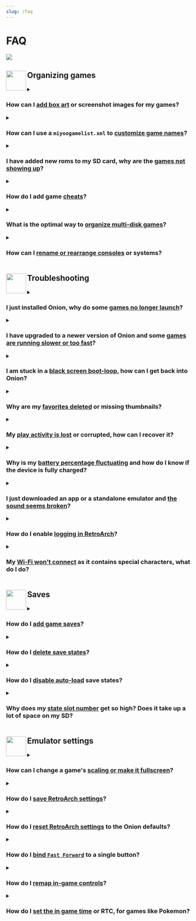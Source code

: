 ```yaml
---
slug: /faq
---
```




# FAQ

*![](https://user-images.githubusercontent.com/98862735/178853267-a5d384f8-ad62-4ffa-a8e7-45abf38e742d.png)*


<DynamicFAQSection>

## <sup><img align="left" src="https://user-images.githubusercontent.com/44569252/189906668-cf6a57d5-075a-4894-8af0-906282bd8ae2.png" width="54" /></sup>Organizing games


<details><summary>

### How can I <u>add box art</u> or screenshot images for my games?

</summary>

Onion has a built-in scraper (MMP only):

1. When inside a game list, press <kbd>Y</kbd> to access GLO
2. Scroll down and find the "Scraper" option

If you have a regular Mini, or just want to scrape images off-device, follow this guide:
- [Scraping artwork for games](advanced/scraping)

</details>


<details><summary>

### How can I use a `miyoogamelist.xml` to <u>customize game names</u>?

</summary>

Onion uses a 'miyoogamelist.xml' (in the same format as the more common 'gamelist.xml').
To create a miyoogamelist, review [the guide here](https://github.com/OnionUI/Onion/files/9050638/miyoogamelist.20220607.pdf).

> Troubleshooting: 
> After adding the miyoogamelist.xml to your rom folder you will need to `Refresh all roms` from the Games tab (press <kbd>SELECT</kbd> to open the context menu). 
> If the list is still not being loaded, ensure that the `extlist` in the `Emu/<systemname>/config.json` is populated with all appropriate rom extensions for your games (i.e. `"extlist":"zip|ZIP"`)

> Important: 
> The guide includes a "cleanup" script for use with [xmlstarlet](http://xmlstar.sourceforge.net/) but an issue with viewing PDF files in a browser means the script does not copy well. Either open the PDF in a reader application (i.e. Adobe Acrobat) or use [this batch file](https://github.com/OnionUI/Onion/files/9050636/gamelist.xml-to-miyoogamelist.xml-Clean-Up-Script.zip) to run the script


**Note**: There is an **alternate method** of creating the '**miyoogamelist.xml**' file using a simple _PowerShell script_ which does not have any 3rd party dependencies other than Windows and PowerShell itself. There are _two versions_ of the script which are , depending on your preferences:
* [More human readable, less efficient](https://github.com/OnionUI/Onion/blob/main/files/20230617/New-MiyooGameListXmlFormatted.ps1).
* [Less human readable, more efficient](https://github.com/OnionUI/Onion/blob/main/files/20230617/New-MiyooGameListXml.ps1).

The more efficient version of the script strips out all formatting and indenting and produces a considerably smaller file size, which theoretically allows Onion to parse and process the data faster.
</details>


<details><summary>

### I have added new roms to my SD card, why are the <u>games not showing up</u>?

</summary>

Any time you add rom files to your SD card you will need to 'refresh your roms' to rebuild game list cache files:  
* From the `Games` tab in the main menu, press the <kbd>SELECT</kbd> button. 
* This will evoke the 'Refresh All Roms' menu option, press <kbd>A</kbd> to confirm.   

> Please review our [Rom Files](emulators#rom-files) section for some additional guidance and tips.   
> If newly added games are still not appearing, ensure that you have placed them in the [correct rom folders](emulators/folders).  
> Rom folder names for each system must be capitalized and may differ from those on the stock Miyoo SD card.   
> Also review the [Emulators Section](emulators) to ensure you are using supported rom formats, as documented per system.   

</details>


<details><summary>

### How do I add game <u>cheats</u>?

</summary>

<sup>(Credit: Erazemk)</sup>

This guide will teach you how to add cheats for your RetroArch emulators.

Your first task is to find cheat files for your games (usually provided in `.cht` format). You can find them fairly easily online, but the recommended source is [LibRetro database](https://github.com/libretro/libretro-database), which has up-to-date cheats for most LibRetro supported emulators.

1. Download the <IconLink href="https://github.com/libretro/libretro-database/archive/refs/heads/master.zip" icon="folder_zip">database repository as a ZIP file</IconLink>,
2. Extract it and go into the `cht` directory (you will see cheats sorted by console),
3. Copy directories for consoles you want to your Miyoo Mini's SD card, into the `RetroArch/.retroarch/cheats` directory (you might have to enable showing hidden directories if you can't see the `.retroarch` directory),
4. Inside the `.retroarch` directory there will be a `retroarch.cfg` file, which you need to open in a text editor. Find the line with the option `quick_menu_show_cheats` and set it to `"true"` (so the whole line should be `quick_menu_show_cheats = "true"`),
5. Eject your SD card from your computer and plug it into the Miyoo Mini, then open up your favourite game (for which you have downloaded cheats),
6. Enter the RetroArch menu (press `Menu`, hold it, then press `Select`) and find the `Cheats › Load Cheat File (Replace)` option. There you can find the cheat file in one of the directories. After choosing it you will be returned back to the cheats menu, but now you should see a number of cheats at the bottom (e.g. `Cheat #0`),
7. Select one of them, then toggle the `Enabled` switch to enable it.

</details>


<details><summary>

### What is the optimal way to <u>organize multi-disk games</u>?

</summary>

<sup>(Credit: Dwmccoy)</sup>

My solution for multi-disc games was to store the Roms in a different folder. 

**Example:** Driver 2

Copy the bin/cue files for the multi-disc game *Driver 2* into the following folder of `Roms/PSX/Driver 2`

I had two disc files to copy into the `Roms/PSX/Driver 2` folder `Driver 2 (Disc 1) (v1.1)` and `Driver 2 (Disc 2) (v1.1)`
I then created an m3u file named `Driver 2 (v1.1).m3u` with the following content and placed it into the /Roms/PS folder

`../../Roms/PSX/Driver 2/Driver 2 (Disc 1) (v1.1).cue`  
`../../Roms/PSX/Driver 2/Driver 2 (Disc 2) (v1.1).cue`

Launch the PlayStation Emulator and the only file you should see for the "Driver 2" game is the m3u file since the disc(s) for the game reside in a different folder.

You can store the files in whatever folder you want as long as the path to the cue file is correct. I created the folder PSX to store the multi-disc images in for simplicity. It's a bit of a hassle but it does work.

</details>


<details><summary>

### How can I <u>rename or rearrange consoles</u> or systems?

</summary>

The name of each console or system is defined in `Emu/[systemname]/config.json` 
You can edit this file with a text editor on your PC and apply a new name by updating the 'label' field.

To easily make bulk changes to your console or system names you can also use the excellent python scripts below by Andrea922.
Visit the [onionos-console-renamer github](https://github.com/Andrea922/onionos-console-renamer) to download and follow the instructions detailed there.  

> Notes:  
> Systems in Onion OS are displayed in alphabetical order so the name will determine where in your list it sits.   
> An alternative method to order the systems is by adding an equal number of spaces both sides of the label name.  
> The number of spaces determines the position it is displayed on the Mini, with the most spaces being first.  
> For example, _“   Arcade   “_ will appear before _“Arcade”_. 

</details>


## <sup><img align="left" src="https://user-images.githubusercontent.com/44569252/189905823-71a7f1bf-9eea-410f-b5e8-5b62d4dbc4fd.png" width="54" /></sup>Troubleshooting


<details><summary>

### I just installed Onion, why do some <u>games no longer launch</u>?

</summary>

There can be a few reasons why you may find a specific system does not launch games after installing Onion:  
* If you have added games post installation, you may need to update your rom caches, from the `Games` tab press the <kbd>SELECT</kbd> button to open the context menu and choose the `Refresh all roms` option.
* Ensure you are using supported rom extensions and that both your rom folder and Bios file(s) are named exactly as detailed in our [Emulators Section](emulators).  
* Save states can, on occasion, be incompatible between core versions/updates. Delete the `Saves/CurrentProfile/states/[system]` folder for the given system.
* If none of the above points have resolved your issue, it is recommended to source and test with alternative roms (those that come with the Mini are of very poor quality). 

> Notes:  
> [Rom folders](emulators/folders) and [Bios](emulators#bios-files) filenames are case sensitive.  
> It is strongly advised not to use the Miyoo provided SD card or USB Card Reader as both are very prone to data corruption and failure and will cause issues.  

</details>


<details><summary>

### I have upgraded to a newer version of Onion and some <u>games are running slower or too fast</u>? 

</summary>

If you experience slower (or faster) gameplay than usual for some games following an Onion upgrade, we recommend that you create an in-game Save and then delete your Save States. Save States are stored inside `Saves/CurrentProfile/states/[CORENAME]/`

> Please see other solutions here within this FAQ with regards to managing Save States and Saves.

</details>


<details><summary>

### I am stuck in a <u>black screen boot-loop</u>, how can I get back into Onion?

</summary>

If you launched a rom or a file that is incompatible with the core, it can cause a black screen. Onion's auto-resume feature can mean you returning to this same black screen on each boot. 

You can hold down <kbd>POWER</kbd> for 10+ seconds (wait for 2nd rumble) to break out of this behaviour and return you to MainUI.

If this still does not work for you, you can disable the next auto-resume by inserting your SD card into your PC and deleting the file `cmd_to_run.sh` inside the `.tmp_update` folder

</details>

<details><summary>

### Why are my <u>favorites deleted</u> or missing thumbnails?

</summary>

There is a known bug in the Miyoo binaries which can cause the favorites list to become corrupted.  
It appears to most commonly occur if duplicate game names (even roms from different consoles) are added to your favouites so care should be taken to avoid this.

Since Miyoo have not shared their source code, the Onion team are unable to fix the cause.  
Onion does include a Tweaks tool which can repair the corruption. This tool is located in:  
**Apps** › **Tweaks** › **Tools** › **Favorites: Fix thumbnails and duplicates**.

</details>


<details><summary>

### My <u>play activity is lost</u> or corrupted, how can I recover it?

</summary>

If a RetroArch core fails abruptly or has memory leak issues, it can sometimes cause a game to freeze.  
Exiting the game with the <kbd>MENU</kbd> button during this failure, may on rare occasions, corrupt the play activity database.

**FIX 1 (Mainly for 4.2 beta users)**  
If you have a `playActivityTMP.db` file in `/mnt/SDCARD/Saves/CurrentProfile/saves/`, just rename it to `playActivity.db`

**FIX 2**  
Onion keeps versioned backups of your play activity in case of such corruption:

- Versioned backups are created and stored in `/mnt/SDCARD/Saves/CurrentProfile/saves/PlayActivityBackup/`.
- Your current play times are stored in `/mnt/SDCARD/Saves/CurrentProfile/saves/playActivity.db`.  

> To restore from a backup:  
> - Navigate to `/Saves/CurrentProfile/saves/PlayActivityBackup/` and find the database file that has a size of 0KB.  
> - The the highest numbered version just before it will be the most recent good backup.  
> - Make a copy and rename it (from `playActivity[nn].db`  to `playActivity.db`).  
> - Copy it to `/Saves/CurrentProfile/saves/`, replacing the one located there.  

</details>


<details><summary>

### Why is my <u>battery percentage fluctuating</u> and how do I know if the device is fully charged?

</summary>

**Charging Indicators**  
The left most LED on the top of the Mini will turn blue when a full charge is reached.
The blue LED on the MMP is unfortunately non-functional, the red LED will turn off when fully charged.

**MM:** Miyoo recommends 5V 1A and it must be USB-A to USB-C _(USB-C to USB-C charging is not supported)_.  
**MMP:** Supports USB-C to USB-C charging (the support is limited, and some chargers will not be accepted / start charging)

![LED Indicators-500](https://user-images.githubusercontent.com/98862735/189775988-b6b4062d-f231-4351-9a79-6920498f1554.png)

**Battery Percentage Fluctuations**  
The Mini has no Battery Management System so Onion calculates the remaining battery percentage based on the voltage.  
Environment changes and power draw will affect the determined percentage which can fluctuate greatly.  

> This may appear jarring but is perfectly normal. If you go from playing a resource hungry system (PS1), to playing something less intensive (GB) then you will likely see an increase in percentage. 
> Depending on the health (and thus voltage output) of your battery, it may not reach 100% in Onion when fully charged.   
>  
> The Onion battery capacity estimation is constantly pooling in the background for more precise results over time. This is the best method that is possible on this device, improved over stock and the same method used by the RA build and in MiniUI. 

:::tip Reducing Battery Usage
1. Lowering display brightness (preferably below 70%)
2. Use headphones - the speaker is the most battery-hungry component!
3. Disable Wi-Fi when not in use (the Wi-Fi chip is a major power draw as well)
:::

The below testing output demonstrates GBA running at 50% display brightness for almost 8hrs of play time.

![battery-600](https://user-images.githubusercontent.com/98862735/189774379-33b77793-bc36-4563-acbe-357713b4964e.png)

</details>


<details><summary>

### I just downloaded an app or a standalone emulator and <u>the sound seems broken</u>?

</summary>

It is likely due to a lack of compatibility with the Miyoo audio server.
To cope with this, just rename the `launch.sh` file in your app folder to `launch2.sh`, then extract this file to the app folder: <IconLink icon="folder_zip" href="https://github.com/OnionUI/Onion/files/9041212/launch.zip">launch.zip</IconLink>

</details>


<details><summary>

### How do I enable <u>logging in RetroArch</u>?

</summary>

In order to troubleshoot a particular game or emulator failure or issue, you may wish to enable RetroArch logging:

* Go to **Apps** › **RetroArch** › **Settings** › **Logging** and enable **Log to File**.  
* Back out to the main RetroArch menu, and go to **Configuration File** and choose **Save Current Configuration**.  
* Launch the game(s), or perform the action you are trying to troubleshoot.  
* The output log file will be written to `.tmp_update/logs/retroarch.log`.  

</details>

<details><summary>

### My <u>Wi-Fi won't connect</u> as it contains special characters, what do I do?

</summary>

There's currently an issue in MainUI that prevents Wi-Fi from associating when it contains special characters.

Currently, there's no fix due to MainUI being closed source however there are various workarounds:

- Edit your `wpa_supplicant.conf` file via the File Explorer (file found in `/appconfigs/wpa_supplicant.conf`)
- Use third-party apps such as: <IconLink icon="open_in_new" href="https://github.com/XK9274/better-wifi-miyoo">XK9274/better-wifi-miyoo</IconLink>, which supports most special characters
- Use Onion's built in WPS function (if your router supports pinless WPS). You can find this in **Tweaks** › **Network** › **WPS**.

</details>



## <sup><img align="left" src="https://user-images.githubusercontent.com/44569252/189906120-248301c7-373e-482c-9c67-11f0faab9f39.png" width="54" /></sup>Saves



<details><summary>

### How do I <u>add game saves</u>?

</summary>

You can copy in-game save files from another device or emulator for use in OnionOS. 
* In most cases, Save files should be in `.srm` format, named identically to the rom and are case sensitive. Note that `.sav` files can be renamed to `.srm`, other formats may require a conversion tool. 
* To add your saves to OnionOS just copy your individual save files into the correct emulator folder in: `Saves/CurrentProfile/saves/[CORENAME]`
* If you have already launched the game prior to adding your saves then you will also need to go to the `Saves/CurrentProfile/states/[CORENAME]` folder ...and delete any Save States here for the same game(s) in order for your newly added game saves to be recognised.

> `[CORENAME]` = The folder with name of the RA core for the particular emulator or system the save file(s) relates to.     
> If copying saves from your Miyoo stock SD card, or an early version of Onion, you will find your saves in `RetroArch/.retroarch/saves/[CORENAME]`

</details>


<details><summary>

### How do I <u>delete save states</u>?

</summary>

Save States are stored inside `Saves/CurrentProfile/states/[CORENAME]/`

> Notes:
> `[CORENAME]` = the folder with name of the core for the particular emulator or system 'core', the save state file(s) relates to

</details>


<details><summary>

### How do I <u>disable auto-load</u> save states?

</summary>

- Launch the game and press <kbd>MENU</kbd>+<kbd>SELECT</kbd> to go into the RetroArch menu.  
- Press <kbd>B</kbd> to go back one level.  
- Go to `Setting` › `Saving` › `Load State Automatically` (and turn it off).  
- Press <kbd>B</kbd> twice to go back to the main menu.  
- Then go to `Quick Menu` › `Overrides` and select one of the following:  
      - `Save Game Overrides` - for just this game.  
      - `Save Core Overrides` - for everything the core plays.  
      - `Save Content Overrides` - for everything in the same Rom folder.  

> Notes:  
> `Content Overrides` are recommended over `Core Overrides` since some cores serve multiple systems. 
> For more information regarding RetroArch overrides please review the [libretro documentation here](https://docs.libretro.com/guides/overrides/).

</details>


<details><summary>

### Why does my <u>state slot number</u> get so high? Does it take up a lot of space on my SD?

</summary>

Onion enables a feature that retains your old Save States.  
  
In case of manipulation error, file corruption, or simply because you want to return to an earlier section of the game, it is possible to go back in time to select an earlier Save State. This takes up very little space on your SD as even if your Save State slot number is high, RetroArch will only retain the last 10 files.  

To manage your current Save State slot:  

- Launch the game and press <kbd>MENU</kbd>+<kbd>SELECT</kbd> to go into the RetroArch menu. 
- Go to `Save States` > `State Slot` and change the slot number with <kbd>Dpad Left</kbd> or <kbd>Dpad Right</kbd>  
  (Tip: Pressing <kbd>Y</kbd> here will show a full screen image capture for the Save State) 
- You can alternatively manage the slot number 'in-game' by pressing <kbd>MENU</kbd>+<kbd>Dpad Left</kbd> or <kbd>MENU</kbd>+<kbd>Dpad Right</kbd> and then pressing either:  
   - <kbd>MENU</kbd>+<kbd>L2</kbd> to load from the slot you selected  
   - <kbd>MENU</kbd>+<kbd>R2</kbd> to save to (and overwrite) the slot you selected  

> Save state slot `-1` is reserved for Onion's Auto-Save feature.   
> Manual save states start counting from slot `0` upward. If your slot has reached a particularly high number and you would like to reduce it, you can manually change the slot in the RA Quick Menu menu. Switching back to slot '0' and making a manual save will mean it starts counting again incrementally from there.  

> If you wish to forgo the advantages of incremental Save States mentioned above, you may disable them as follows:
> - Launch a game and press <kbd>MENU</kbd>+<kbd>SELECT</kbd> to go into the RetroArch `Quick Menu`
> - Press <kbd>B</kbd> once, to go to RA `Main Menu`
> - Go to `Settings` > `Saving` > `Increment Save State Index Automatically` (and toggle this off)
> - Press <kbd>B</kbd> twice and go to `Quick Menu` > `Overrides` to [save the RA settings](#how-do-i-save-retroarch-settings)




</details>



## <sup><img align="left" src="https://user-images.githubusercontent.com/44569252/189906362-b76f72fe-b6a9-4843-bc8a-9d024fb235f4.png" width="54" /></sup>Emulator settings


<details><summary>

### How can I change a game's <u>scaling or make it fullscreen</u>?

</summary>

- Launch the game and press <kbd>MENU</kbd>+<kbd>SELECT</kbd> to go into the RetroArch menu.  
- Press <kbd>B</kbd> to go back one level in the RA menu and select `Settings` › `Video` › `Scaling`   
- Here you can toggle:  
  - `Integer Scale` - show the game in its original resolution (scale only in whole pixels).  
  - `Keep Aspect Ratio` - **enabled:** fit to screen, **disabled:** stretch.  

> Notes:  
> You will need to save overrides to commit this change, see 'How do I save RetroArch settings?' below for instructions.

</details>


<details><summary>

### How do I <u>save RetroArch settings</u>?

</summary>

When you make changes in RetroArch you must apply these using "Overrides" for them to take effect. 

- Launch the game and press <kbd>MENU</kbd>+<kbd>SELECT</kbd> to go into the RetroArch menu. 
- Make your desired changes.
- Then go to `Quick Menu` › `Overrides` and select one of the following:  
  - `Save Game Overrides` - for just this game.  
  - `Save Core Overrides` - for everything the core plays.  
  - `Save Content Overrides` - for everything in the same Rom folder.  

> Notes:  
> `Content Overrides` are recommended over `Core Overrides` since some cores serve multiple systems. 
> For more information regarding RetroArch overrides please review the [libretro documentation here](https://docs.libretro.com/guides/overrides/).

</details>


<details><summary>

### How do I <u>reset RetroArch settings</u> to the Onion defaults?

</summary>

Resetting your global configuration from within RA itself will break Onion functionality as this restores 'out of the box' RA defaults. Instead:
 
- Go to your Apps section and open `Tweaks`. 
- Scroll to `Advanced`  and choose `Reset Settings...` › `Reset RetroArch main configuration`

> Notes:  
> You should always in the first instance, save your changes to Retroarch settings as "Overrides" rather than saving changes to the main (global) configuration (see other questions in this FAQ re saving RetroArch settings).
> This will make it far easier to revert a change by deleting the overrides from within the RA `Overrides` menu.  

</details>


<details><summary>

### How do I <u>bind `Fast Forward`</u> to a single button?

</summary>

To do this, launch a game from the system to want to change.

- Press <kbd>MENU</kbd>+<kbd>SELECT</kbd> to go into the RetroArch quick menu
- Choose `Controls` › `Port 1 Controls`.
- Navigate to the key you wish to assign and press <kbd>A</kbd> to view a list of the various available functions (i.e. `Fast Forward`)
- Confirm your selection with <kbd>A</kbd>.
- The changes are saved automatically, just go back two levels and choose `Resume`.

> Notes:  
> This only works for certain systems (e.g. GB, GBC, GBA, etc.), and you have to hold the button to fast forward, whereas the global shortcut <kbd>MENU</kbd>+<kbd>R</kbd> is "press to toggle".  
> For more information regarding RetroArch inputs and controls please review the [libretro documentation here](https://docs.libretro.com/guides/input-and-controls/).

<p align="center"><img src="https://user-images.githubusercontent.com/44569252/189953701-265409db-d081-4c3b-bfc1-fb051af70f08.png" width="320px" /></p>


</details>


<details><summary>

### How do I <u>remap in-game controls</u>?

</summary>

To do this, launch a game from the system to want to change.

- Press <kbd>MENU</kbd>+<kbd>SELECT</kbd> to go into the RetroArch quick menu
- Choose `Controls` › `Port 1 Controls`.
- Navigate to the key you wish to reassign and press <kbd>A</kbd> to view a list of the various in-game controls available.
- Confirm your selection with <kbd>A</kbd>.
- The changes are saved automatically when exiting the menu.

**Saving individual game, core, or content remaps**
   - After making the changes as above, press <kbd>B</kbd> to go back one level.
   - Then go to `Manage Remap Files` and choose one of the following:
      - `Save Game Remap File` - for just this game.
      - `Save Core Remap File` - for everything the core plays.
      - `Save Content Remap File` - for everything in the same Rom folder.

> Notes:  
> Highlighting a mapped key and pressing <kbd>Y</kbd> will clear/disable it.  
> `Content Remap File` saving is recommended over `Core Remap File` as some cores serve multiple systems.  
> For more information regarding RetroArch inputs and controls please review the [libretro documentation here](https://docs.libretro.com/guides/input-and-controls/).

</details>


<details><summary>

### How do I <u>set the in game time</u> or RTC, for games like Pokemon?

</summary>

Games such as the Pokemon and Zelda series, included a crystal oscillator in the cartridge to keep an accurate clock.  
This ‘Real Time Clock’ allowed the game to track time of day and day of the week, to trigger certain in-game events.  

The Miyoo Mini does not have a built-in clock and so cannot measure the progress of time when powered off.  
Onion features two ways in which you can manage the emulated in-game time (or RTC).  

- **Automatically**: By default, 4hrs will be added to the clock every time you boot your device.  
    You can adjust this amount in `Apps` > `Tweaks` > `System` > `Startup`.  
- **Manually**: You can specify the date and time in the Clock App, installed via `Apps` > `Package Manager`.    

> Notes:  
> In-game time will advance normally during gameplay and _only_ stops when the device is shutdown.  

</details>

</DynamicFAQSection>
